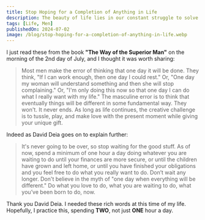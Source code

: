```yaml
---
title: Stop Hoping for a Completion of Anything in Life
description: The beauty of life lies in our constant struggle to solve the ever-present challenges we face daily.
tags: [Life, Men]
publishedOn: 2024-07-02
image: /blog/stop-hoping-for-a-completion-of-anything-in-life.webp
---
```


I just read these from the book **"The Way of the Superior Man"** on the morning of the 2nd day of July, and I thought
it was worth sharing:

> Most men make the error of thinking that one day it will be done. They think, "If I can work enough, then one day I
> could rest." Or, "One day my woman will understand something and then she will stop complaining." Or,
> "I'm only doing this now so that one day I can do what I really want with my life." The masculine error is to think
> that eventually things will be different in some fundamental way. They won't. It never ends. As long as life
> continues, the creative challenge is to tussle, play, and make love with the present moment while giving your unique
> gift.

Indeed as David Deia goes on to explain further:

> It's never going to be over, so stop waiting for the good stuff. As of now, spend a minimum of one hour a day doing
> whatever you are waiting to do until your finances are more secure, or until the children have grown and left home, or
> until you have finished your obligations and you feel free to do what you really want to do. Don’t wait any longer.
> Don't believe in the myth of "one day when everything will be different." Do what you love to do, what you are waiting
> to do, what you’ve been born to do, now.

Thank you David Deia. I needed these rich words at this time of my life. Hopefully, I practice this, spending **TWO**,
not just **ONE** hour a day.
